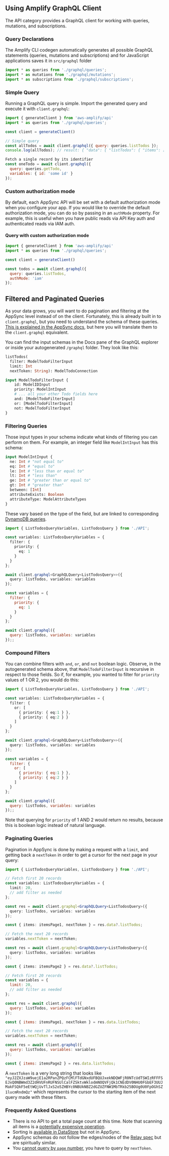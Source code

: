 ## Using Amplify GraphQL Client

The API category provides a GraphQL client for working with queries, mutations, and subscriptions.

### Query Declarations

The Amplify CLI codegen automatically generates all possible GraphQL statements (queries, mutations and subscriptions) and for JavaScript applications saves it in `src/graphql` folder

```javascript
import * as queries from './graphql/queries';
import * as mutations from './graphql/mutations';
import * as subscriptions from './graphql/subscriptions';
```

### Simple Query

Running a GraphQL query is simple. Import the generated query and execute it with `client.graphql`:
```js
import { generateClient } from 'aws-amplify/api'
import * as queries from './graphql/queries';

const client = generateClient()

// Simple query
const allTodos = await client.graphql({ query: queries.listTodos });
console.log(allTodos); // result: { "data": { "listTodos": { "items": [/* ..... */] } } }

Fetch a single record by its identifier
const oneTodo = await client.graphql({
  query: queries.getTodo,
  variables: { id: 'some id' }
});
```

### Custom authorization mode

By default, each AppSync API will be set with a default authorization mode when you configure your app. If you would like to override the default authorization mode, you can do so by passing in an `authMode` property. For example, this is useful when you have public reads via API Key auth and authenticated reads via IAM auth.

#### Query with custom authorization mode

```js
import { generateClient } from 'aws-amplify/api'
import * as queries from './graphql/queries';

const client = generateClient()

const todos = await client.graphql({
  query: queries.listTodos,
  authMode: 'iam'
});
```

## Filtered and Paginated Queries

As your data grows, you will want to do pagination and filtering at the AppSync level instead of on the client. Fortunately, this is already built in to `client.graphql`, but you need to understand the schema of these queries. [This is explained in the AppSync docs](https://docs.aws.amazon.com/appsync/latest/devguide/using-your-api.html), but here you will translate them to the `client.graphql` equivalent.

You can find the input schemas in the Docs pane of the GraphQL explorer or inside your autogenerated `/graphql` folder. They look like this:

```graphql
listTodos(
  filter: ModelTodoFilterInput
  limit: Int
  nextToken: String): ModelTodoConnection

input ModelTodoFilterInput {
	id: ModelIDInput
	priority: ModelIntInput
	# ... all your other Todo fields here
	and: [ModelTodoFilterInput]
	or: [ModelTodoFilterInput]
	not: ModelTodoFilterInput
}
```

### Filtering Queries

Those input types in your schema indicate what kinds of filtering you can perform on them. For example, an integer field like `ModelIntInput` has this schema:

```graphql
input ModelIntInput {
  ne: Int # "not equal to"
  eq: Int # "equal to"
  le: Int # "less than or equal to"
  lt: Int # "less than"
  ge: Int # "greater than or equal to"
  gt: Int # "greater than"
  between: [Int]
  attributeExists: Boolean
  attributeType: ModelAttributeTypes
}
```

These vary based on the type of the field, but are linked to corresponding [DynamoDB queries](https://docs.aws.amazon.com/amazondynamodb/latest/APIReference/API_Condition.html).

<BlockSwitcher>
<Block name="TypeScript">

```ts
import { ListTodosQueryVariables, ListTodosQuery } from './API';

const variables: ListTodosQueryVariables = {
  filter: {
    priority: {
      eq: 1
    }
  }
};

await client.graphql<GraphQLQuery<ListTodosQuery>>({ 
  query: listTodos, variables: variables 
});
```

</Block>

<Block name="JavaScript">

```js
const variables = {
  filter: {
    priority: {
      eq: 1
    }
  }
};

await client.graphql({ 
  query: listTodos, variables: variables 
});;
```

</Block>
</BlockSwitcher>

### Compound Filters

You can combine filters with `and`, `or`, and `not` boolean logic. Observe, in the autogenerated schema above, that `ModelTodoFilterInput` is recursive in respect to those fields. So if, for example, you wanted to filter for `priority` values of 1 OR 2, you would do this:

<BlockSwitcher>
<Block name="TypeScript">

```ts
import { ListTodosQueryVariables, ListTodosQuery } from './API';

const variables: ListTodosQueryVariables = {
  filter: {
    or: [
      { priority: { eq:1 } },
      { priority: { eq:2 } }
    ]
  }
};

await client.graphql<GraphQLQuery<ListTodosQuery>>({ 
  query: listTodos, variables: variables 
});
```

</Block>

<Block name="JavaScript">

```js
const variables = {
  filter: {
    or: [
      { priority: { eq:1 } },
      { priority: { eq:2 } }
    ]
  }
};

await client.graphql({ 
  query: listTodos, variables: variables 
});;
```

</Block>
</BlockSwitcher>

Note that querying for `priority` of 1 AND 2 would return no results, because this is boolean logic instead of natural language.

### Paginating Queries

Pagination in AppSync is done by making a request with a `limit`, and getting back a `nextToken` in order to get a cursor for the next page in your query:

<BlockSwitcher>
<Block name="TypeScript">

```ts
import { ListTodosQueryVariables, ListTodosQuery } from './API';

// Fetch first 20 records
const variables: ListTodosQueryVariables = {
  limit: 20, 
  // add filter as needed
};

const res = await client.graphql<GraphQLQuery<ListTodosQuery>({ 
  query: listTodos, variables: variables
});

const { items: itemsPage1, nextToken } = res.data?.listTodos;

// Fetch the next 20 records
variables.nextToken = nextToken;

const res = await client.graphql<GraphQLQuery<ListTodosQuery>({ 
  query: listTodos, variables: variables 
});

const { items: itemsPage2 } = res.data?.listTodos;
```

</Block>

<Block name="JavaScript">

```js
// Fetch first 20 records
const variables = {
  limit: 20, 
  // add filter as needed
};

const res = await client.graphql({ 
  query: listTodos, variables: variables
});

const { items: itemsPage1, nextToken } = res.data.listTodos;

// Fetch the next 20 records
variables.nextToken = nextToken;

const res = await client.graphql({ 
  query: listTodos, variables: variables
});

const { items: itemsPage2 } = res.data.listTodos;
```

</Block>
</BlockSwitcher>

A `nextToken` is a very long string that looks like `"eyJ2ZXJzaW9uejE1a2RPanZPQzFCMlFTdGNxdUFBQUJxekNDQWFjR0NTcUdTSWIzRFFFSEJxQ0NBWmd3Z2dHVUFnRUFNSUlCalFZSktvWklodmNOQVFjQk1CNEdDV0NHU0FGbEF3UUJMakFSQkF5eEtWQjUvTlJxS2o5ZHBYc0NBUkNBZ2dGZUZFNW1MbTRkb25BOUg0U0FpOGhSZ1lucmRndmQz"` which represents the cursor to the starting item of the next query made with these filters.

### Frequently Asked Questions

- There is no API to get a total page count at this time. Note that scanning all items is a [potentially expensive operation](https://github.com/aws-amplify/amplify-js/issues/2901).
- Sorting is [available in DataStore](https://docs.amplify.aws/lib/datastore/data-access/q/platform/js#predicates) but not in AppSync.
- AppSync schemas do not follow the edges/nodes of the [Relay spec](https://relay.dev/docs/guides/graphql-server-specification) but are spiritually similar.
- You [cannot query by `page` number](https://github.com/aws-amplify/amplify-cli/issues/5086), you have to query by `nextToken`.
